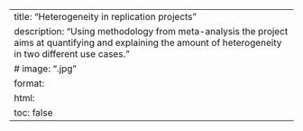 ---
title: "Heterogeneity in replication projects"
description: "Using methodology from meta-analysis the project aims at quantifying and explaining the amount of heterogeneity in two different use cases."
# image: ".jpg"
format: 
  html: 
    toc: false
---